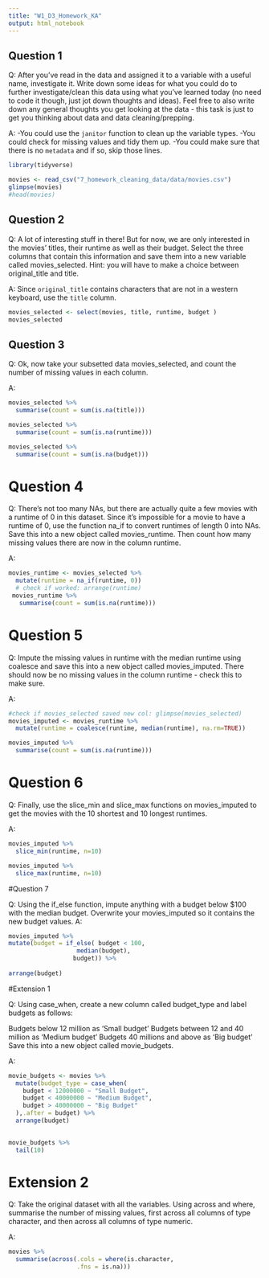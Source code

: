 ```yaml
---
title: "W1_D3_Homework_KA"
output: html_notebook
---
```


## Question 1

Q: After you've read in the data and assigned it to a variable with a useful name, investigate it. Write down some ideas for what you could do to further investigate/clean this data using what you've learned today (no need to code it though, just jot down thoughts and ideas). Feel free to also write down any general thoughts you get looking at the data - this task is just to get you thinking about data and data cleaning/prepping. 

A: 
-You could use the  `janitor` function to clean up the variable types. 
-You could check for missing values and tidy them up. 
-You could make sure that there is no `metadata` and if so, skip those lines.


```r
library(tidyverse)
```

```r
movies <- read_csv("7_homework_cleaning_data/data/movies.csv")
glimpse(movies)
#head(movies)
```

## Question 2

Q: A lot of interesting stuff in there! But for now, we are only interested in the movies' titles, their runtime as well as their budget. Select the three columns that contain this information and save them into a new variable called movies_selected. Hint: you will have to make a choice between original_title and title.

A: Since `original_title` contains characters that are not in a western keyboard, use the `title` column.

```r
movies_selected <- select(movies, title, runtime, budget )
movies_selected
```

## Question 3

Q: Ok, now take your subsetted data movies_selected, and count the number of missing values in each column.

A: 

```r
movies_selected %>% 
  summarise(count = sum(is.na(title)))

```

```r
movies_selected %>% 
  summarise(count = sum(is.na(runtime)))

```

```r

movies_selected %>% 
  summarise(count = sum(is.na(budget)))
```

# Question 4
Q: There’s not too many NAs, but there are actually quite a few movies with a runtime of 0 in this dataset. Since it’s impossible for a movie to have a runtime of 0, use the function na_if to convert runtimes of length 0 into NAs. Save this into a new object called movies_runtime. Then count how many missing values there are now in the column runtime.

A: 
```r
movies_runtime <- movies_selected %>% 
  mutate(runtime = na_if(runtime, 0))
  # check if worked: arrange(runtime)
 movies_runtime %>% 
   summarise(count = sum(is.na(runtime)))


```


# Question 5
Q: Impute the missing values in runtime with the median runtime using coalesce and save this into a new object called movies_imputed. There should now be no missing values in the column runtime - check this to make sure.

A:

```r
#check if movies_selected saved new col: glimpse(movies_selected)
movies_imputed <- movies_runtime %>% 
  mutate(runtime = coalesce(runtime, median(runtime), na.rm=TRUE))

movies_imputed %>% 
  summarise(count = sum(is.na(runtime)))
```
# Question 6
Q: Finally, use the slice_min and slice_max functions on movies_imputed to get the movies with the 10 shortest and 10 longest runtimes.

A: 

```r
movies_imputed %>% 
  slice_min(runtime, n=10)
```


```r
movies_imputed %>% 
  slice_max(runtime, n=10)
```


#Question 7

Q:  Using the if_else function, impute anything with a budget below $100 with the median budget. Overwrite your movies_imputed     so it contains the new budget values.
A:

```r
movies_imputed %>% 
mutate(budget = if_else( budget < 100,
                   median(budget),
                  budget)) %>% 
  
arrange(budget)
```

#Extension 1

Q: Using case_when, create a new column called budget_type and label budgets as follows:

Budgets below 12 million as ‘Small budget’
Budgets between 12 and 40 million as ‘Medium budget’
Budgets 40 millions and above as ‘Big budget’
Save this into a new object called movie_budgets.

A:
```r
movie_budgets <- movies %>% 
  mutate(budget_type = case_when(
    budget < 12000000 ~ "Small Budget",
    budget < 40000000 ~ "Medium Budget",
    budget > 40000000 ~ "Big Budget"
  ),.after = budget) %>% 
  arrange(budget)

  
movie_budgets %>% 
  tail(10)
```
# Extension 2

Q: Take the original dataset with all the variables. Using across and where, summarise the number of missing values, first across all columns of type character, and then across all columns of type numeric.

A: 
```r
movies %>% 
  summarise(across(.cols = where(is.character,
                   .fns = is.na)))
```

